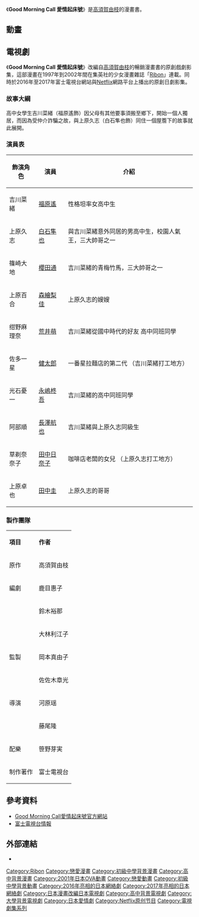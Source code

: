 {{unreferenced|time=2016-04-03T13:57:27+00:00}}
《'''Good Morning Call 愛情起床號'''》是[[高須賀由枝|高須賀由枝]]的漫畫書。

== 動畫 ==

==電視劇==
{{电视节目信息框
| show_name = Good Morning Call愛情起床號
| original_name = グッドモーニング・コール
| created = 高須賀由枝 《Good Morning Call》 《Good Morning Kiss》
| genre = 愛情
| writer = 鹿目惠子、铃木裕那、大林利江子
| director = 河原瑶、藤尾隆
| starring = 福原遙、白石隼也
| country = 日本
| runtime = 46分鐘
| first_aired = 2016年2月12日
| last_aired = 2016年6月3日（第一季）<br>2017年9月22日（第二季）
| theme_song = CASPA《The End Of The World》
| supervising_producer = 岡本真由子、佐佐木章光
| story =
| num_seasons = 2 
| company = [[富士電視台|富士電視台]]
| 電視台 = [[富士電視台|富士電視台]]網站、Netflix
| imdb_id = 5520732
| 集數 = 27集
| 官方網站 = http://www.goodmorning-call.com/
}}

《'''Good Morning Call 愛情起床號'''》改編自[[高須賀由枝|高須賀由枝]]的暢銷漫畫書的原創戲劇影集，這部漫畫在1997年到2002年間在集英社的少女漫畫雜誌「[[Ribon|Ribon]]」連載。同時於2016年至2017年富士電視台網站與[[Netflix|Netflix]]網路平台上播出的原創日劇影集。

=== 故事大綱 ===
高中女學生吉川菜緒（福原遙飾）因父母有其他要事須搬至鄉下，開始一個人獨居，而因為受仲介詐騙之故，與上原久志（白石隼也飾）同住一個屋簷下的故事就此展開。

=== 演員表 ===
{| class="wikitable"
!飾演角色
!演員
!介紹
|-
|吉川菜緒
|[[福原遙|福原遙]]
|性格坦率女高中生
|-
|上原久志
|[[白石隼也|白石隼也]]
|與吉川菜緒意外同居的男高中生，校園人氣王，三大帥哥之一
|-
|篠崎大地
|[[櫻田通|櫻田通]]
|吉川菜緒的青梅竹馬，三大帥哥之一
|-
|上原百合
|[[森繪梨佳|森繪梨佳]]
|上原久志的嫂嫂
|-
|绀野麻理奈
|[[荒井萌|荒井萌]]
|吉川菜緒從國中時代的好友
高中同班同學
|-
|佐多一星
|[[健太郎|健太郎]]
|一番星拉麵店的第二代
（吉川菜緒打工地方）
|-
|光石憂一
|[[永嶋柊吾|永嶋柊吾]]
|吉川菜緒的高中同班同學
|-
|阿部順
|[[長澤航也|長澤航也]]
|吉川菜緒與上原久志同級生
|-
|草剃奈奈子
|[[田中日奈子|田中日奈子]]
|咖啡店老闆的女兒
（上原久志打工地方）
|-
|上原卓也
|[[田中圭|田中圭]]
|上原久志的哥哥
|}

=== 製作團隊 ===
{| class="wikitable"
|'''項目'''
|'''作者'''
|-
|原作
|高須賀由枝
|-
|編劇
|鹿目惠子
|-
|
|鈴木裕那
|-
|
|大林利江子
|-
|監製
|岡本真由子
|-
|
|佐佐木章光
|-
|導演
|河原瑶
|-
|
|藤尾隆
|-
|配樂
|笹野芽実
|-
|制作著作
|富士電視台
|}

== 參考資料 ==
*[http://www.goodmorning-call.com/ Good Morning Call愛情起床號官方網站] {{Wayback|url=http://www.goodmorning-call.com/ |date=20201104163746 }}
*[https://web.archive.org/web/20160330232754/http://www.fujitv.co.jp/fujitv/news/pub_2016/s/160121-s004.html 富士電視台情報]

{{Netflix current}}

== 外部連結 ==
*{{douban}}
[[Category:Ribon|Category:Ribon]]
[[Category:戀愛漫畫|Category:戀愛漫畫]]
[[Category:初級中學背景漫畫|Category:初級中學背景漫畫]]
[[Category:高中背景漫畫|Category:高中背景漫畫]]
[[Category:2001年日本OVA動畫|Category:2001年日本OVA動畫]]
[[Category:戀愛動畫|Category:戀愛動畫]]
[[Category:初級中學背景動畫|Category:初級中學背景動畫]]
[[Category:2016年亮相的日本網絡劇|Category:2016年亮相的日本網絡劇]]
[[Category:2017年亮相的日本網絡劇|Category:2017年亮相的日本網絡劇]]
[[Category:日本漫畫改編日本電視劇|Category:日本漫畫改編日本電視劇]]
[[Category:高中背景電視劇|Category:高中背景電視劇]]
[[Category:大學背景電視劇|Category:大學背景電視劇]]
[[Category:日本愛情劇|Category:日本愛情劇]]
[[Category:Netflix原创节目|Category:Netflix原创节目]]
[[Category:電視劇集系列|Category:電視劇集系列]]